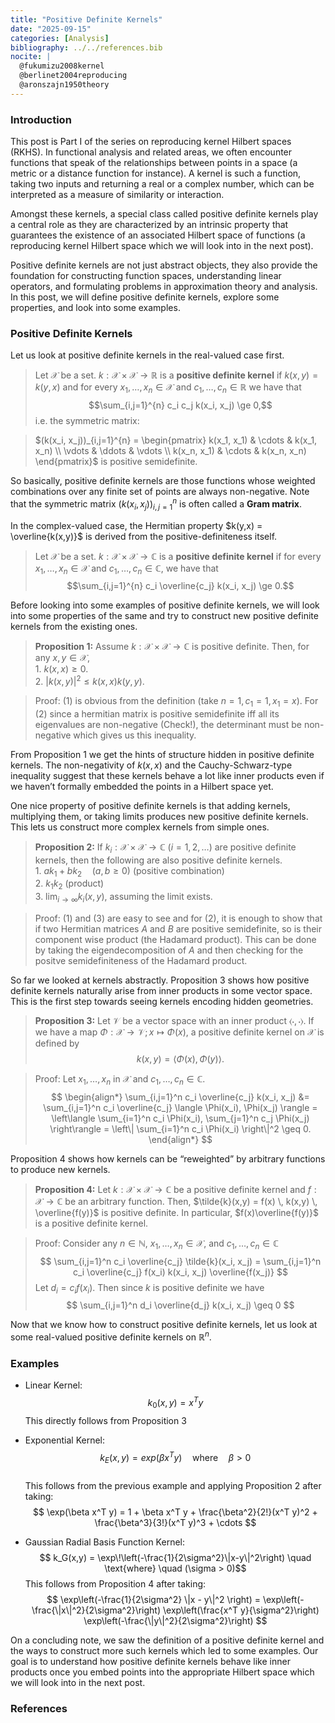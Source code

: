```yaml
---
title: "Positive Definite Kernels"
date: "2025-09-15"
categories: [Analysis]
bibliography: ../../references.bib
nocite: |
  @fukumizu2008kernel
  @berlinet2004reproducing
  @aronszajn1950theory
---
```


### Introduction

This post is Part I of the series on reproducing kernel Hilbert spaces (RKHS). In functional analysis and related areas, we often encounter functions that speak of the relationships between points in a space (a metric or a distance function for instance). A kernel is such a function, taking two inputs and returning a real or a complex number, which can be interpreted as a measure of similarity or interaction.

Amongst these kernels, a special class called positive definite kernels play a central role as they are characterized by an intrinsic property that guarantees the existence of an associated Hilbert space of functions (a reproducing kernel Hilbert space which we will look into in the next post).

Positive definite kernels are not just abstract objects, they also provide the foundation for constructing function spaces, understanding linear operators, and formulating problems in approximation theory and analysis. In this post, we will define positive definite kernels, explore some properties, and look into some examples.

### Positive Definite Kernels

Let us look at positive definite kernels in the real-valued case first.

> Let $\mathcal{X}$ be a set. $k: \mathcal{X} \times \mathcal{X} \to \mathbb{R}$ is a **positive definite kernel** if $k(x,y) = k(y,x)$ and for every $x_1, \dots, x_n \in \mathcal{X}$ and $c_1, \dots, c_n \in \mathbb{R}$ we have that $$\sum_{i,j=1}^{n} c_i c_j k(x_i, x_j) \ge 0,$$ i.e. the symmetric matrix: 

> $(k(x_i, x_j))_{i,j=1}^{n} = \begin{pmatrix}
k(x_1, x_1) & \cdots & k(x_1, x_n) \\
\vdots & \ddots & \vdots \\
k(x_n, x_1) & \cdots & k(x_n, x_n)
\end{pmatrix}$
is positive semidefinite.

So basically, positive definite kernels are those functions whose weighted combinations over any finite set of points are always non-negative. Note that the symmetric matrix $(k(x_i, x_j))_{i,j=1}^{n}$ is often called a **Gram matrix**.

In the complex-valued case, the Hermitian property $k(y,x) = \overline{k(x,y)}$ is derived from the positive-definiteness itself.

> Let $\mathcal{X}$ be a set. 
$k : \mathcal{X} \times \mathcal{X} \to \mathbb{C}$ is a **positive definite kernel**
if for every $x_1, \dots, x_n \in \mathcal{X}$ and $c_1, \dots, c_n \in \mathbb{C}$, we have that $$\sum_{i,j=1}^{n} c_i \overline{c_j} k(x_i, x_j) \ge 0.$$

Before looking into some examples of positive definite kernels, we will look into some properties of the same and try to construct new positive definite kernels from the existing ones.

> **Proposition 1:** Assume $k : \mathcal{X} \times \mathcal{X} \to \mathbb{C}$ is positive definite. Then, for any $x, y \in \mathcal{X}$,  
  > 1. $k(x,x) \geq 0$.  
  > 2. $\lvert k(x,y) \rvert^2 \leq k(x,x) k(y,y)$.

> Proof: (1) is obvious from the definition (take $n=1, c_1 = 1, x_1 = x$). For (2) since a hermitian matrix is positive semidefinite iff all its eigenvalues are non-negative (Check!), the determinant must be non-negative which gives us this inequality.

From Proposition 1 we get the hints of structure hidden in positive definite kernels. The non-negativity of $k(x,x)$ and the Cauchy-Schwarz-type inequality suggest that these kernels behave a lot like inner products even if we haven’t formally embedded the points in a Hilbert space yet.

One nice property of positive definite kernels is that adding kernels, multiplying them, or taking limits produces new positive definite kernels. This lets us construct more complex kernels from simple ones.


> **Proposition 2:** If $k_i : \mathcal{X} \times \mathcal{X} \to \mathbb{C} \ (i=1,2,\ldots)$ are positive definite kernels, then the following are also positive definite kernels.   
  > 1. $ak_1 + bk_2 \quad (a,b \geq 0)$ (positive combination)  
  > 2. $k_1 k_2$ (product)  
  > 3. $\lim_{i \to \infty} k_i(x,y),$ assuming the limit exists.  

> Proof: (1) and (3) are easy to see and for (2), it is enough to show that if two Hermitian matrices $A$ and $B$ are positive semidefinite, so is their component wise product (the Hadamard product). This can be done by taking the eigendecomposition of $A$ and then checking for the positve semidefiniteness of the Hadamard product.

So far we looked at kernels abstractly. Proposition 3 shows how positive definite kernels naturally arise from inner products in some vector space. This is the first step towards seeing kernels encoding hidden geometries.

> **Proposition 3:** Let $\mathcal{V}$ be a vector space with an inner product $\langle \cdot , \cdot \rangle$. If we have a map $\Phi : \mathcal{X} \to \mathcal{V}; x \mapsto \Phi(x)$, a positive definite kernel on $\mathcal{X}$ is defined by $$k(x,y) = \langle \Phi(x), \Phi(y) \rangle.$$

> Proof: Let $x_1, \ldots, x_n$ in $\mathcal{X}$ and $c_1, \ldots, c_n \in \mathbb{C}$.
> $$
\begin{align*}
\sum_{i,j=1}^n c_i \overline{c_j} k(x_i, x_j)
&= \sum_{i,j=1}^n c_i \overline{c_j} \langle \Phi(x_i), \Phi(x_j) \rangle = \left\langle \sum_{i=1}^n c_i \Phi(x_i), \sum_{j=1}^n c_j \Phi(x_j) \right\rangle = \left\| \sum_{i=1}^n c_i \Phi(x_i) \right\|^2 \geq 0.
\end{align*}
$$

Proposition 4 shows how kernels can be “reweighted” by arbitrary functions to produce new kernels.

> **Proposition 4:** Let $k : \mathcal{X} \times \mathcal{X} \to \mathbb{C}$ be a positive definite kernel and $f : \mathcal{X} \to \mathbb{C}$ be an arbitrary function. Then, $\tilde{k}(x,y) = f(x) \, k(x,y) \, \overline{f(y)}$ is positive definite. In particular, $f(x)\overline{f(y)}$ is a positive definite kernel.

>Proof: Consider any $n \in \mathbb{N}$, $x_1, \ldots, x_n \in \mathcal{X}$, and $c_1, \ldots, c_n \in \mathbb{C}$ 
$$
\sum_{i,j=1}^n c_i \overline{c_j} \tilde{k}(x_i, x_j)
= \sum_{i,j=1}^n c_i \overline{c_j} f(x_i) k(x_i, x_j) \overline{f(x_j)}  
> $$ Let $d_i = c_i f(x_i)$. Then since $k$ is positive definite we have
> $$
\sum_{i,j=1}^n d_i \overline{d_j} k(x_i, x_j) \geq 0
$$

Now that we know how to construct positive definite kernels, let us look at some real-valued positive definite kernels on $\mathbb{R}^n$.

### Examples

- Linear Kernel: $$k_0(x,y) = x^{T}y$$ 
This directly follows from Proposition 3
- Exponential Kernel: $$k_E(x,y) = exp(\beta x^{T}y) \quad \text{where} \quad \beta > 0$$  
This follows from the previous example and applying Proposition 2 after taking:
$$
\exp(\beta x^T y) = 1 + \beta x^T y + \frac{\beta^2}{2!}(x^T y)^2 + \frac{\beta^3}{3!}(x^T y)^3 + \cdots
$$

- Gaussian Radial Basis Function Kernel:  $$
k_G(x,y) = \exp\!\left(-\frac{1}{2\sigma^2}\|x-y\|^2\right) \quad \text{where} \quad (\sigma > 0)$$
This follows from Proposition 4 after taking:
$$
\exp\left(-\frac{1}{2\sigma^2} \|x - y\|^2 \right) = \exp\left(-\frac{\|x\|^2}{2\sigma^2}\right) \exp\left(\frac{x^T y}{\sigma^2}\right) \exp\left(-\frac{\|y\|^2}{2\sigma^2}\right)
$$

On a concluding note, we saw the definition of a positive definite kernel and the ways to construct more such kernels which led to some examples. Our goal is to understand how positive definite kernels behave like inner products once you embed points into the appropriate Hilbert space which we will look into in the next post. 

### References

::: {.comment-section}
<!-- Giscus comments widget -->
<script src="https://giscus.app/client.js"
        data-repo="MostlyMath/MostlyMathematics"
        data-repo-id="R_kgDOPrVY4w"
        data-category="Comments"
        data-category-id="DIC_kwDOPrVY484CvwcT"
        data-mapping="url"
        data-strict="0"
        data-reactions-enabled="1"
        data-emit-metadata="0"
        data-input-position="top"
        data-theme="light"
        data-lang="en"
        crossorigin="anonymous"
        async>
</script>
:::

